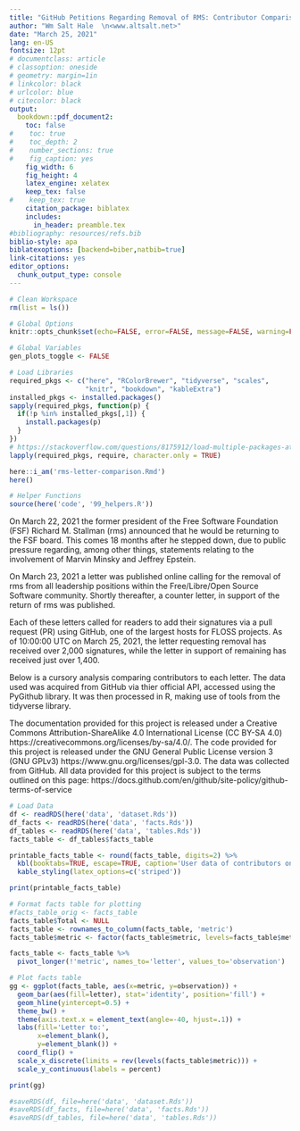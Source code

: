 ```yaml
---
title: "GitHub Petitions Regarding Removal of RMS: Contributor Comparison"
author: "Wm Salt Hale  \n<www.altsalt.net>"
date: "March 25, 2021"
lang: en-US
fontsize: 12pt
# documentclass: article
# classoption: oneside
# geometry: margin=1in
# linkcolor: black
# urlcolor: blue
# citecolor: black
output:
  bookdown::pdf_document2:
    toc: false
#    toc: true
#    toc_depth: 2
#    number_sections: true
#    fig_caption: yes
    fig_width: 6
    fig_height: 4
    latex_engine: xelatex
    keep_tex: false
#    keep_tex: true
    citation_package: biblatex
    includes:
      in_header: preamble.tex
#bibliography: resources/refs.bib
biblio-style: apa
biblatexoptions: [backend=biber,natbib=true]
link-citations: yes
editor_options:
  chunk_output_type: console
---
```


```r
# Clean Workspace
rm(list = ls())

# Global Options
knitr::opts_chunk$set(echo=FALSE, error=FALSE, message=FALSE, warning=FALSE)

# Global Variables
gen_plots_toggle <- FALSE

```

```r
# Load Libraries
required_pkgs <- c("here", "RColorBrewer", "tidyverse", "scales",
                   "knitr", "bookdown", "kableExtra")
installed_pkgs <- installed.packages()
sapply(required_pkgs, function(p) {
  if(!p %in% installed_pkgs[,1]) {
    install.packages(p)
  }
})
# https://stackoverflow.com/questions/8175912/load-multiple-packages-at-once/8176099#8176099
lapply(required_pkgs, require, character.only = TRUE)

here::i_am('rms-letter-comparison.Rmd')
here()

```

```r
# Helper Functions
source(here('code', '99_helpers.R'))

```

On March 22, 2021 the former president of the Free Software Foundation (FSF) Richard M. Stallman (rms) announced that he would be returning to the FSF board.\footnote{\url{https://twitter.com/nixcraft/status/1373905399707955202}} This comes 18 months after he stepped down, due to public pressure regarding, among other things, statements relating to the involvement of Marvin Minsky and Jeffrey Epstein.\footnote{\url{https://itsfoss.com/richard-stallman-controversy}}

On March 23, 2021 a letter was published online calling for the removal of rms from all leadership positions within the Free/Libre/Open Source Software community.\footnote{\url{https://rms-open-letter.github.io/}} Shortly thereafter, a counter letter, in support of the return of rms was published.\footnote{\url{https://rms-support-letter.github.io/}}

Each of these letters called for readers to add their signatures via a pull request (PR) using GitHub, one of the largest hosts for FLOSS projects. As of 10:00:00 UTC on March 25, 2021, the letter requesting removal has received over 2,000 signatures, while the letter in support of remaining has received just over 1,400.

Below is a cursory analysis comparing contributors to each letter. The data used was acquired from GitHub via thier official API, accessed using the PyGithub library.\footnote{\url{https://github.com/PyGithub/PyGithub}} It was then processed in R, making use of tools from the tidyverse library.\footnote{\url{https://www.tidyverse.org/}}

The documentation provided for this project is released under a Creative Commons Attribution-ShareAlike 4.0 International License (CC BY-SA 4.0) https://creativecommons.org/licenses/by-sa/4.0/. The code provided for this project is released under the GNU General Public License version 3 (GNU GPLv3) https://www.gnu.org/licenses/gpl-3.0. The data was collected from GitHub. All data provided for this project is subject to the terms outlined on this page: https://docs.github.com/en/github/site-policy/github-terms-of-service



```r
# Load Data
df <- readRDS(here('data', 'dataset.Rds'))
df_facts <- readRDS(here('data', 'facts.Rds'))
df_tables <- readRDS(here('data', 'tables.Rds'))
facts_table <- df_tables$facts_table

```

```r
printable_facts_table <- round(facts_table, digits=2) %>%
  kbl(booktabs=TRUE, escape=TRUE, caption='User data of contributors on GitHub to letters calling for the removal or support of, Richard M. Stallman, respectively.') %>%
  kable_styling(latex_options=c('striped'))

print(printable_facts_table)
```

```r
# Format facts table for plotting
#facts_table_orig <- facts_table
facts_table$Total <- NULL
facts_table <- rownames_to_column(facts_table, 'metric')
facts_table$metric <- factor(facts_table$metric, levels=facts_table$metric)

facts_table <- facts_table %>%
  pivot_longer(!'metric', names_to='letter', values_to='observation')

# Plot facts table
gg <- ggplot(facts_table, aes(x=metric, y=observation)) +
  geom_bar(aes(fill=letter), stat='identity', position='fill') +
  geom_hline(yintercept=0.5) +
  theme_bw() +
  theme(axis.text.x = element_text(angle=-40, hjust=.1)) +
  labs(fill='Letter to:',
       x=element_blank(),
       y=element_blank()) +
  coord_flip() +
  scale_x_discrete(limits = rev(levels(facts_table$metric))) +
  scale_y_continuous(labels = percent)
```

```r
print(gg)
```


```r
#saveRDS(df, file=here('data', 'dataset.Rds'))
#saveRDS(df_facts, file=here('data', 'facts.Rds'))
#saveRDS(df_tables, file=here('data', 'tables.Rds'))
```
